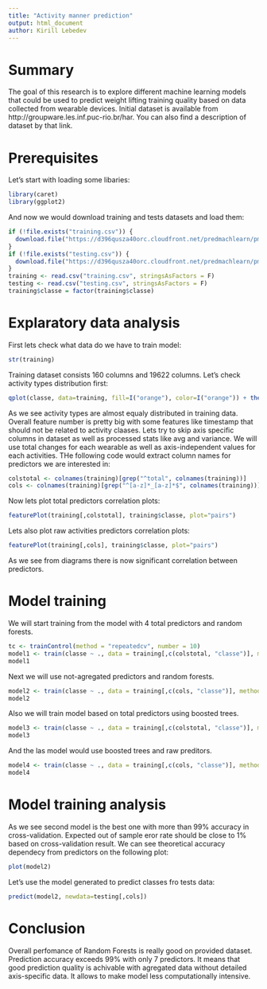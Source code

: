 ```yaml
---
title: "Activity manner prediction"
output: html_document
author: Kirill Lebedev
---
```


# Summary

The goal of this research is to explore different machine learning models that could be used to predict weight lifting training quality based on data collected from wearable devices. Initial dataset is available from  http://groupware.les.inf.puc-rio.br/har. You can also find a description of dataset by that link.

# Prerequisites

Let's start with loading some libaries:

```r
library(caret)
library(ggplot2)
```

And now we would download training and tests datasets and load them:

```r
if (!file.exists("training.csv")) {
  download.file("https://d396qusza40orc.cloudfront.net/predmachlearn/pml-training.csv", "training.csv")
}
if (!file.exists("testing.csv")) {
  download.file("https://d396qusza40orc.cloudfront.net/predmachlearn/pml-testing.csv", "testing.csv")
}
training <- read.csv("training.csv", stringsAsFactors = F)
testing <- read.csv("testing.csv", stringsAsFactors = F)
training$classe = factor(training$classe)
```

# Explaratory data analysis

First lets check what data do we have to train model:

```r
str(training)
```

Training dataset consists 160 columns and 19622 columns. Let's check activity types distribution first:

```r
qplot(classe, data=training, fill=I("orange"), color=I("orange")) + theme_light()
```

As we see activity types are almost equaly distributed in training data.
Overall feature number is pretty big with some features like timestamp that should not be related to activity claases. Lets try to skip axis specific columns in dataset as well as processed stats like avg and variance. We will use total changes for each wearable as well as axis-independent values for each activities. THe following code would extract column names for predictors we are interested in:

```r
colstotal <- colnames(training)[grep("^total", colnames(training))]
cols <- colnames(training)[grep("^[a-z]*_[a-z]*$", colnames(training))][5:16]

```
Now lets plot total predictors correlation plots:
```r
featurePlot(training[,colstotal], training$classe, plot="pairs")
```

Lets also plot raw activities predictors correlation plots:
```r
featurePlot(training[,cols], training$classe, plot="pairs")
```

As we see from diagrams there is now significant correlation between predictors.

# Model training

We will start training from the model with 4 total predictors and random forests.
```r
tc <- trainControl(method = "repeatedcv", number = 10)
model1 <- train(classe ~ ., data = training[,c(colstotal, "classe")], method="rf", trControl = tc, preProc = c("center", "scale"))
model1
```

Next we will use not-agregated predictors and random forests.
```r
model2 <- train(classe ~ ., data = training[,c(cols, "classe")], method="rf", trControl = tc, preProc = c("center", "scale"))
model2
```

Also we will train model based on total predictors using boosted trees.
```r
model3 <- train(classe ~ ., data = training[,c(colstotal, "classe")], method="bstTree", trControl = tc, preProc = c("center", "scale"))
model3
```

And the las model would use boosted trees and raw preditors.
```r
model4 <- train(classe ~ ., data = training[,c(cols, "classe")], method="bstTree", trControl = tc, preProc = c("center", "scale"))
model4
```

# Model training analysis

As we see second model is the best one with more than 99% accuracy in cross-validation. Expected out of sample eror rate should be close to 1% based on cross-validation result. We can see theoretical accuracy dependecy from predictors on the following plot:

```r
plot(model2)
```

Let's use the model generated to predict classes fro tests data:

```r
predict(model2, newdata=testing[,cols])
```

# Conclusion

Overall perfomance of Random Forests is really good on provided dataset. Prediction accuracy exceeds 99% with only 7 predictors. It means that good prediction quality is achivable with agregated data without detailed axis-specific data. It allows to make model less computationally intensive.